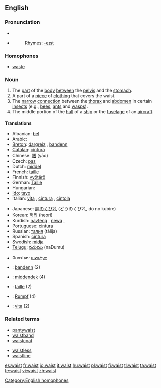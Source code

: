 {{wikipedia|dab=waist (disambiguation)|waist}}
==English==

===Pronunciation===
* {{IPA|/weɪst/}}
* {{audio|en-us-waist.ogg|Audio (US)}}
*: Rhymes: [[Rhymes:English:-eɪst|-eɪst]]

===Homophones===
* [[waste]]

===Noun===
{{wikipedia}}
{{en-noun}}

# The [[part]] of the [[body]] [[between]] the [[pelvis]] and the [[stomach]].
# A part of a [[piece]] of [[clothing]] that covers the waist.
# The [[narrow]] [[connection]] between the [[thorax]] and [[abdomen]] in certain [[insect]]s (e.g., [[bee]]s, [[ant]]s and [[wasp]]s).
# The middle portion of the [[hull]] of a [[ship]] or the [[fuselage]] of an [[aircraft]].

====Translations====
{{trans-top|part of the body between the pelvis and the stomach}}
* Albanian: [[bel]] {{m}}
* Arabic: {{ARchar|[[خصر]]}} {{unicode|(χaʂr)}}
* [[Breton]]: [[dargreiz]] {{m}}, [[bandenn]] {{f}}
* [[Catalan]]: [[cintura]] {{f}}
* Chinese: [[腰]] (yāo)
* Czech: [[pas]] {{m}}
* Dutch: [[middel]] {{n}}
* French: [[taille]] {{f}}
* Finnish: [[vyötärö]]
* German: [[Taille]] {{f}}
* Hungarian: {{t|hu|derék}}
* [[Ido]]: [[tayo]]
* Italian: [[vita#Italian|vita]] {{f}}, [[cintura]] {{f}}, [[cintola]] {{f}}
{{trans-mid}}
* Japanese: [[胴のくびれ]] (どうのくびれ, dō no kubire)
* Korean: [[허리]] (heori)
* Kurdish: [[navteng]] {{f}}, [[newq]] {{f}}, {{KUchar|[[که‌مه‌ر]]}}
* Portuguese: [[cintura]] {{f}}
* Russian: [[талия]] (tálija) {{f}}
* Spanish: [[cintura]] {{f}}
* Swedish: [[midja]]
* [[Telugu]]: [[నడుము]] (naDumu)
{{trans-bottom}}

{{trans-top|a part of a piece of clothing that covers the waist}}
{{trans-mid}}
{{trans-bottom}}

{{trans-top|the narrow connection between the thorax and abdomen in certain insects}}
{{trans-mid}}
{{trans-bottom}}

{{trans-top|the middle portion of the hull of a ship or the fuselage of an aircraft}}
{{trans-mid}}
* Russian: [[шкафут]] {{m}}
{{trans-bottom}}

{{checktrans-top}}
* {{ttbc|Breton}}: [[bandenn]] {{f}} (2)
* {{ttbc|Dutch}}: [[middendek]] {{n}} (4)
* {{ttbc|French}}: [[taille]] {{f}} (2)
* {{ttbc|German}}: [[Rumpf]] {{m}} (4)
* {{ttbc|Italian}}: [[vita#Italian|vita]] {{f}} (2)
{{checktrans-bottom}}

===Related terms===
{{top2}}
* [[pantywaist]]
* [[waistband]]
* [[waistcoat]]
{{mid2}}
* [[waistless]]
* [[waistline]]
{{bottom2}}

[[Category:English homophones]]

[[es:waist]]
[[fr:waist]]
[[io:waist]]
[[it:waist]]
[[hu:waist]]
[[pl:waist]]
[[fi:waist]]
[[tl:waist]]
[[ta:waist]]
[[te:waist]]
[[vi:waist]]
[[zh:waist]]